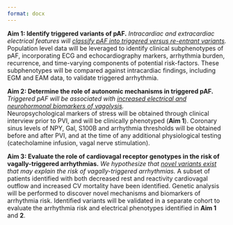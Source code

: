 ```yaml
---
format: docx
---
```


__Aim 1: Identify triggered variants of pAF.__ 
*Intracardiac and extracardiac electrical features will [classify pAF into triggered versus re-entrant variants]{.underline}.* 
Population level data will be leveraged to identify clinical subphenotypes of pAF, incorporating ECG and echocardiography markers, arrhythmia burden, recurrence, and time-varying components of potential risk-factors.
These subphenotypes will be compared against intracardiac findings, including EGM and EAM data, to validate triggered arrhythmia.

__Aim 2: Determine the role of autonomic mechanisms in triggered pAF.__ 
*Triggered pAF will be associated with [increased electrical and neurohormonal biomarkers of vagolysis]{.underline}.*  
Neuropsychological markers of stress will be obtained through clinical interview prior to PVI, and will be clinically phenotyped (__Aim 1__).
Coronary sinus levels of NPY, Gal, S100B and arrhythmia thresholds will be obtained before and after PVI, and at the time of any additional physiological testing (catecholamine infusion, vagal nerve stimulation).

__Aim 3: Evaluate the role of cardiovagal receptor genotypes in the risk of vagally-triggered arrhythmias.__
*We hypothesize that [novel variants exist]{.underline} that may explain the risk of vagally-triggered arrhythmias.*
A subset of patients identified with both decreased rest and reactivity cardiovagal outflow and increased CV mortality have been identified. 
Genetic analysis will be performed to discover novel mechanisms and biomarkers of arrhythmia risk.
Identified variants will be validated in a separate cohort to evaluate the arrhythmia risk and electrical phenotypes identified in __Aim 1__ and __2__.
